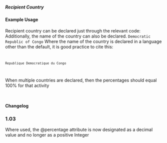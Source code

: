 ===== Recipient Country ===== 
{{for revison 1.02}}

==== Example Usage ====

Recipient country can be declared just through the relevant code:
<code xml>
<recipient-country code="CG"/>
</code>
Additionally, the name of the country can also be declared.
<code xml>
<recipient-country code="CG">Democratic Republic of Congo</recipient-country>
</code>
Where the name of the country is declared in a language other than the default, it is good practice to cite this:
<code xml>
 <recipient-country code="CG" xml:lang="fr">Republique Democratique du Congo</recipient-country>
</code>
When multiple countries are declared, then the percentages should equal 100% for that activity

<code xml>
<recipient-country code="CG" percentage="60"/>
<recipient-country code="AO" percentage="40"/>
</code>

==== Changelog ====
===1.03===
Where used, the @percentage attribute is now designated as a decimal value and no longer as a positive Integer
